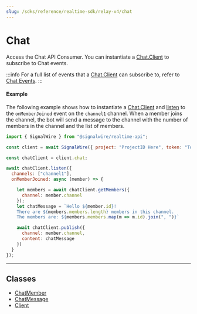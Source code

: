 ---
slug: /sdks/reference/realtime-sdk/relay-v4/chat
---

# Chat

Access the Chat API Consumer. You can instantiate a [Chat.Client](./chat-client.mdx) to subscribe to Chat events. 

:::info
For a full list of events that a [Chat.Client](./chat-client.mdx) can subscribe to, refer to [Chat Events](./chat-client.mdx#events).
:::

#### Example

The following example shows how to instantiate a [Chat.Client](./chat-client.mdx)
and [listen](./chat-client.mdx#listen) to the `onMemberJoined` event on the `channel1` channel.
When a member joins the channel,
the bot will send a message to the channel with the number of members in the channel and the list of members.

```javascript
import { SignalWire } from "@signalwire/realtime-api";

const client = await SignalWire({ project: "ProjectID Here", token: "Token Here" })

const chatClient = client.chat;

await chatClient.listen({
  channels: ["channel1"],
  onMemberJoined: async (member) => {

    let members = await chatClient.getMembers({
      channel: member.channel
    });
    let chatMessage = `Hello ${member.id}!
    There are ${members.members.length} members in this channel.
    The members are: ${members.members.map(m => m.id).join(", ")}`

    await chatClient.publish({
      channel: member.channel,
      content: chatMessage
    })
  }
});
```

---

## **Classes**

- [ChatMember](./chat-chatmember.mdx)
- [ChatMessage](./chat-chatmessage.mdx)
- [Client](./chat-client.mdx)
